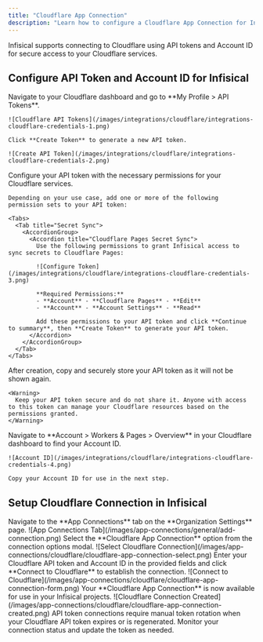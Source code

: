 ```yaml
---
title: "Cloudflare App Connection"
description: "Learn how to configure a Cloudflare App Connection for Infisical."
---
```


Infisical supports connecting to Cloudflare using API tokens and Account ID for secure access to your Cloudflare services.

## Configure API Token and Account ID for Infisical

<Steps>
  <Step title="Create API Token">
    Navigate to your Cloudflare dashboard and go to **My Profile > API Tokens**.

    ![Cloudflare API Tokens](/images/integrations/cloudflare/integrations-cloudflare-credentials-1.png)

    Click **Create Token** to generate a new API token.

    ![Create API Token](/images/integrations/cloudflare/integrations-cloudflare-credentials-2.png)

  </Step>
  <Step title="Configure Token Permissions">
    Configure your API token with the necessary permissions for your Cloudflare services.

    Depending on your use case, add one or more of the following permission sets to your API token:

    <Tabs>
      <Tab title="Secret Sync">
        <AccordionGroup>
          <Accordion title="Cloudflare Pages Secret Sync">
            Use the following permissions to grant Infisical access to sync secrets to Cloudflare Pages:

            ![Configure Token](/images/integrations/cloudflare/integrations-cloudflare-credentials-3.png)

            **Required Permissions:**
            - **Account** - **Cloudflare Pages** - **Edit**
            - **Account** - **Account Settings** - **Read**

            Add these permissions to your API token and click **Continue to summary**, then **Create Token** to generate your API token.
          </Accordion>
        </AccordionGroup>
      </Tab>
    </Tabs>

  </Step>
  <Step title="Save Your API Token">
    After creation, copy and securely store your API token as it will not be shown again.

    <Warning>
      Keep your API token secure and do not share it. Anyone with access to this token can manage your Cloudflare resources based on the permissions granted.
    </Warning>

  </Step>
  <Step title="Get Account ID">
    Navigate to **Account > Workers & Pages > Overview** in your Cloudflare dashboard to find your Account ID.

    ![Account ID](/images/integrations/cloudflare/integrations-cloudflare-credentials-4.png)

    Copy your Account ID for use in the next step.

  </Step>
</Steps>

## Setup Cloudflare Connection in Infisical

<Steps>
  <Step title="Navigate to App Connections">
    Navigate to the **App Connections** tab on the **Organization Settings**
    page. ![App Connections
    Tab](/images/app-connections/general/add-connection.png)
  </Step>
  <Step title="Add Connection">
    Select the **Cloudflare App Connection** option from the connection options
    modal. ![Select Cloudflare
    Connection](/images/app-connections/cloudflare/cloudflare-app-connection-select.png)
  </Step>
  <Step title="Input Credentials">
    Enter your Cloudflare API token and Account ID in the provided fields and
    click **Connect to Cloudflare** to establish the connection. ![Connect to
    Cloudflare](/images/app-connections/cloudflare/cloudflare-app-connection-form.png)
  </Step>
  <Step title="Connection Created">
    Your **Cloudflare App Connection** is now available for use in your
    Infisical projects. ![Cloudflare Connection
    Created](/images/app-connections/cloudflare/cloudflare-app-connection-created.png)
  </Step>
</Steps>

<Info>
  API token connections require manual token rotation when your Cloudflare API
  token expires or is regenerated. Monitor your connection status and update the
  token as needed.
</Info>
